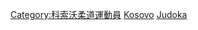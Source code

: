 [[Category:科索沃柔道運動員|Category:科索沃柔道運動員]]
[[Category:各國奧運柔道運動員|Kosovo]]
[[Category:科索沃夏季奥运运动员|Judoka]]